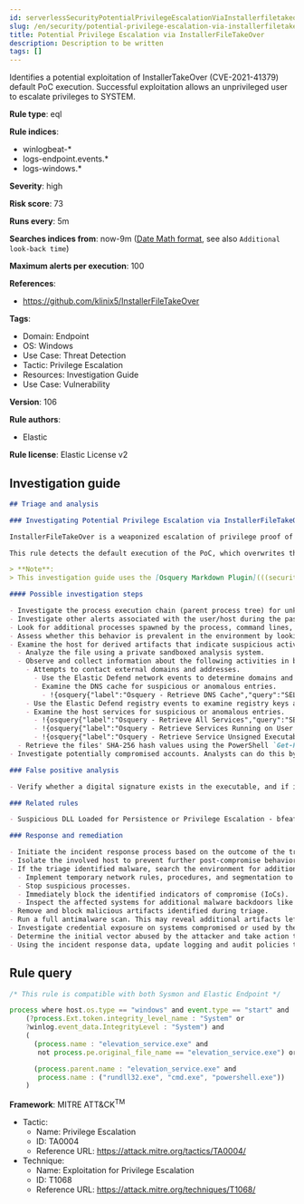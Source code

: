 ```yaml
---
id: serverlessSecurityPotentialPrivilegeEscalationViaInstallerfiletakeover
slug: /en/security/potential-privilege-escalation-via-installerfiletakeover
title: Potential Privilege Escalation via InstallerFileTakeOver
description: Description to be written
tags: []
---
```


<div id="potential-privilege-escalation-via-installerfiletakeover"></div>

Identifies a potential exploitation of InstallerTakeOver (CVE-2021-41379) default PoC execution. Successful exploitation allows an unprivileged user to escalate privileges to SYSTEM.

**Rule type**: eql

**Rule indices**:

* winlogbeat-*
* logs-endpoint.events.*
* logs-windows.*

**Severity**: high

**Risk score**: 73

**Runs every**: 5m

**Searches indices from**: now-9m ([Date Math format](((ref))/common-options.html#date-math), see also <DocLink id="serverlessSecurityRulesUiCreate" section="set-the-rules-schedule">`Additional look-back time`</DocLink>)

**Maximum alerts per execution**: 100

**References**:

* https://github.com/klinix5/InstallerFileTakeOver

**Tags**:

* Domain: Endpoint
* OS: Windows
* Use Case: Threat Detection
* Tactic: Privilege Escalation
* Resources: Investigation Guide
* Use Case: Vulnerability

**Version**: 106

**Rule authors**:

* Elastic

**Rule license**: Elastic License v2

## Investigation guide

```markdown
## Triage and analysis

### Investigating Potential Privilege Escalation via InstallerFileTakeOver

InstallerFileTakeOver is a weaponized escalation of privilege proof of concept (EoP PoC) to the CVE-2021-41379 vulnerability. Upon successful exploitation, an unprivileged user will escalate privileges to SYSTEM/NT AUTHORITY.

This rule detects the default execution of the PoC, which overwrites the `elevation_service.exe` DACL and copies itself to the location to escalate privileges. An attacker is able to still take over any file that is not in use (locked), which is outside the scope of this rule.

> **Note**:
> This investigation guide uses the [Osquery Markdown Plugin](((security-guide))/invest-guide-run-osquery.html) introduced in Elastic Stack version 8.5.0. Older Elastic Stack versions will display unrendered Markdown in this guide.

#### Possible investigation steps

- Investigate the process execution chain (parent process tree) for unknown processes. Examine their executable files for prevalence, whether they are located in expected locations, and if they are signed with valid digital signatures.
- Investigate other alerts associated with the user/host during the past 48 hours.
- Look for additional processes spawned by the process, command lines, and network communications.
- Assess whether this behavior is prevalent in the environment by looking for similar occurrences across hosts.
- Examine the host for derived artifacts that indicate suspicious activities:
  - Analyze the file using a private sandboxed analysis system.
  - Observe and collect information about the following activities in both the sandbox and the alert subject host:
    - Attempts to contact external domains and addresses.
      - Use the Elastic Defend network events to determine domains and addresses contacted by the subject process by filtering by the process' `process.entity_id`.
      - Examine the DNS cache for suspicious or anomalous entries.
        - !{osquery{"label":"Osquery - Retrieve DNS Cache","query":"SELECT * FROM dns_cache"}}
    - Use the Elastic Defend registry events to examine registry keys accessed, modified, or created by the related processes in the process tree.
    - Examine the host services for suspicious or anomalous entries.
      - !{osquery{"label":"Osquery - Retrieve All Services","query":"SELECT description, display_name, name, path, pid, service_type, start_type, status, user_account FROM services"}}
      - !{osquery{"label":"Osquery - Retrieve Services Running on User Accounts","query":"SELECT description, display_name, name, path, pid, service_type, start_type, status, user_account FROM services WHERE\nNOT (user_account LIKE '%LocalSystem' OR user_account LIKE '%LocalService' OR user_account LIKE '%NetworkService' OR\nuser_account == null)\n"}}
      - !{osquery{"label":"Osquery - Retrieve Service Unsigned Executables with Virustotal Link","query":"SELECT concat('https://www.virustotal.com/gui/file/', sha1) AS VtLink, name, description, start_type, status, pid,\nservices.path FROM services JOIN authenticode ON services.path = authenticode.path OR services.module_path =\nauthenticode.path JOIN hash ON services.path = hash.path WHERE authenticode.result != 'trusted'\n"}}
  - Retrieve the files' SHA-256 hash values using the PowerShell `Get-FileHash` cmdlet and search for the existence and reputation of the hashes in resources like VirusTotal, Hybrid-Analysis, CISCO Talos, Any.run, etc.
- Investigate potentially compromised accounts. Analysts can do this by searching for login events (for example, 4624) to the target host after the registry modification.

### False positive analysis

- Verify whether a digital signature exists in the executable, and if it is valid.

### Related rules

- Suspicious DLL Loaded for Persistence or Privilege Escalation - bfeaf89b-a2a7-48a3-817f-e41829dc61ee

### Response and remediation

- Initiate the incident response process based on the outcome of the triage.
- Isolate the involved host to prevent further post-compromise behavior.
- If the triage identified malware, search the environment for additional compromised hosts.
  - Implement temporary network rules, procedures, and segmentation to contain the malware.
  - Stop suspicious processes.
  - Immediately block the identified indicators of compromise (IoCs).
  - Inspect the affected systems for additional malware backdoors like reverse shells, reverse proxies, or droppers that attackers could use to reinfect the system.
- Remove and block malicious artifacts identified during triage.
- Run a full antimalware scan. This may reveal additional artifacts left in the system, persistence mechanisms, and malware components.
- Investigate credential exposure on systems compromised or used by the attacker to ensure all compromised accounts are identified. Reset passwords for these accounts and other potentially compromised credentials, such as email, business systems, and web services.
- Determine the initial vector abused by the attacker and take action to prevent reinfection through the same vector.
- Using the incident response data, update logging and audit policies to improve the mean time to detect (MTTD) and the mean time to respond (MTTR).
```

## Rule query

```js
/* This rule is compatible with both Sysmon and Elastic Endpoint */

process where host.os.type == "windows" and event.type == "start" and
    (?process.Ext.token.integrity_level_name : "System" or
    ?winlog.event_data.IntegrityLevel : "System") and
    (
      (process.name : "elevation_service.exe" and
       not process.pe.original_file_name == "elevation_service.exe") or

      (process.parent.name : "elevation_service.exe" and
       process.name : ("rundll32.exe", "cmd.exe", "powershell.exe"))
    )

```

**Framework**: MITRE ATT&CK<sup>TM</sup>

* Tactic:
    * Name: Privilege Escalation
    * ID: TA0004
    * Reference URL: https://attack.mitre.org/tactics/TA0004/
* Technique:
    * Name: Exploitation for Privilege Escalation
    * ID: T1068
    * Reference URL: https://attack.mitre.org/techniques/T1068/


